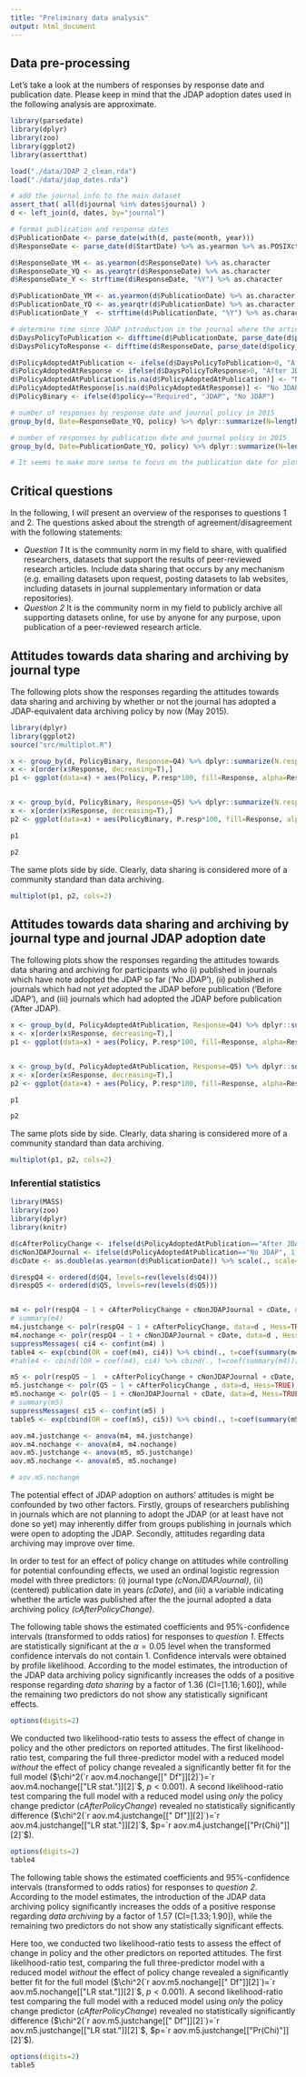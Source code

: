 ```yaml
---
title: "Preliminary data analysis"
output: html_document
---
```


## Data pre-processing

Let's take a look at the numbers of responses by response date and publication date. Please keep in mind that the JDAP adoption dates used in the following analysis are approximate.

```r

library(parsedate)
library(dplyr)
library(zoo)
library(ggplot2)
library(assertthat)

load("./data/JDAP 2_clean.rda")
load("./data/jdap_dates.rda")

# add the journal info to the main dataset
assert_that( all(d$journal %in% dates$journal) )
d <- left_join(d, dates, by="journal")

# format publication and response dates
d$PublicationDate <- parse_date(with(d, paste(month, year)))
d$ResponseDate <- parse_date(d$StartDate) %>% as.yearmon %>% as.POSIXct

d$ResponseDate_YM <- as.yearmon(d$ResponseDate) %>% as.character
d$ResponseDate_YQ <- as.yearqtr(d$ResponseDate) %>% as.character
d$ResponseDate_Y <- strftime(d$ResponseDate, "%Y") %>% as.character

d$PublicationDate_YM <- as.yearmon(d$PublicationDate) %>% as.character
d$PublicationDate_YQ <- as.yearqtr(d$PublicationDate) %>% as.character
d$PublicationDate_Y  <- strftime(d$PublicationDate, "%Y") %>% as.character

# determine time since JDAP introduction in the journal where the article was published
d$DaysPolicyToPublication <- difftime(d$PublicationDate, parse_date(d$policy_start), units="days")
d$DaysPolicyToResponse <- difftime(d$ResponseDate, parse_date(d$policy_start), units="days") 

d$PolicyAdoptedAtPublication <- ifelse(d$DaysPolicyToPublication>0, "After JDAP", "Before JDAP")
d$PolicyAdoptedAtResponse <- ifelse(d$DaysPolicyToResponse>0, "After JDAP", "Before JDAP")
d$PolicyAdoptedAtPublication[is.na(d$PolicyAdoptedAtPublication)] <- "No JDAP"
d$PolicyAdoptedAtResponse[is.na(d$PolicyAdoptedAtResponse)] <- "No JDAP"
d$PolicyBinary <- ifelse(d$policy=="Required", "JDAP", "No JDAP")

# number of responses by response date and journal policy in 2015
group_by(d, Date=ResponseDate_YQ, policy) %>% dplyr::summarize(N=length(StartDate)) %>% ggplot(aes(Date, N, color=policy, group=policy))+geom_point()+geom_line()+theme(axis.text.x = element_text(angle = 90, hjust = 1)) + ggtitle("Number of participants by response date.")

# number of responses by publication date and journal policy in 2015
group_by(d, Date=PublicationDate_YQ, policy) %>% dplyr::summarize(N=length(PublicationDate)) %>% ggplot(aes(Date, N, color=policy, group=policy))+geom_point()+geom_line()+theme(axis.text.x = element_text(angle = 90, hjust = 1)) + ggtitle("Number of participants by publication date.")

# It seems to make more sense to focus on the publication date for plotting, until it is clear why there are hardly any responses from the second half of 2013.
```


## Critical questions


In the following, I will present an overview of the responses to questions 1 and 2. The questions asked about the strength of agreement/disagreement with the following statements:

* _Question 1_ It is the community norm in my field to share, with qualified researchers, datasets that support the results of peer-reviewed research articles. Include data sharing that occurs by any mechanism (e.g. emailing datasets upon request, posting datasets to lab websites, including datasets in journal supplementary information or data repositories).
* _Question 2_ It is the community norm in my field to publicly archive all supporting datasets online, for use by anyone for any purpose, upon publication of a peer-reviewed research article.


## Attitudes towards data sharing and archiving by journal type

The following plots show the responses regarding the attitudes towards data sharing and archiving by whether or not the journal has adopted a JDAP-equivalent data archiving policy by now (May 2015).

```r
library(dplyr)
library(ggplot2)
source("src/multiplot.R")

x <- group_by(d, PolicyBinary, Response=Q4) %>% dplyr::summarize(N.resp=length(StartDate)) %>% filter(!is.na(Response)) %>% dplyr::mutate(N.total=sum(N.resp), P.resp=N.resp/N.total, Policy=sprintf("%s\n(N=%d)", PolicyBinary, N.total))
x <- x[order(x$Response, decreasing=T),]
p1 <- ggplot(data=x) + aes(Policy, P.resp*100, fill=Response, alpha=Response)+geom_bar(stat="identity")+ggtitle("'Data sharing is a community norm.'")+scale_fill_manual(values=c(rep("blue",3),"grey",rep("red",3)))+scale_alpha_manual(values=c(1,.75,.5,1,.5,.75,1))+theme_bw()+xlab("Current policy")+ylab("Percentage")


x <- group_by(d, PolicyBinary, Response=Q5) %>% dplyr::summarize(N.resp=length(StartDate)) %>% filter(!is.na(Response)) %>% dplyr::mutate(N.total=sum(N.resp), P.resp=N.resp/N.total, Policy=sprintf("%s\n(N=%d)", PolicyBinary, N.total))
x <- x[order(x$Response, decreasing=T),]
p2 <- ggplot(data=x) + aes(PolicyBinary, P.resp*100, fill=Response, alpha=Response)+geom_bar(stat="identity")+ggtitle("'Data archiving is a community norm.'")+scale_fill_manual(values=c(rep("blue",3),"grey",rep("red",3)))+scale_alpha_manual(values=c(1,.75,.5,1,.5,.75,1))+theme_bw()+xlab("Current policy")+ylab("Percentage")

p1

p2

```

The same plots side by side. Clearly, data sharing is considered more of a community standard than data archiving.
```r

multiplot(p1, p2, cols=2)
```



## Attitudes towards data sharing and archiving by journal type and journal JDAP adoption date


The following plots show the responses regarding the attitudes towards data sharing and archiving for participants who (i) published in journals which have note adopted the JDAP so far ('No JDAP'), (ii) published in journals which had not _yet_ adopted the JDAP before publication ('Before JDAP'), and (iii) journals which had adopted the JDAP before publication ('After JDAP).

```r
x <- group_by(d, PolicyAdoptedAtPublication, Response=Q4) %>% dplyr::summarize(N.resp=length(StartDate)) %>% filter(!is.na(Response)) %>% dplyr::mutate(N.total=sum(N.resp), P.resp=N.resp/N.total, Policy=sprintf("%s\n(N=%d)", PolicyAdoptedAtPublication, N.total))
x <- x[order(x$Response, decreasing=T),]
p1 <- ggplot(data=x) + aes(Policy, P.resp*100, fill=Response, alpha=Response)+geom_bar(stat="identity")+ggtitle("'Data sharing is a community norm.'")+scale_fill_manual(values=c(rep("blue",3),"grey",rep("red",3)))+scale_alpha_manual(values=c(1,.75,.5,1,.5,.75,1))+theme_bw()+xlab("Policy at the time of publication")+ylab("Percentage")


x <- group_by(d, PolicyAdoptedAtPublication, Response=Q5) %>% dplyr::summarize(N.resp=length(StartDate)) %>% filter(!is.na(Response)) %>% dplyr::mutate(N.total=sum(N.resp), P.resp=N.resp/N.total, Policy=sprintf("%s\n(N=%d)", PolicyAdoptedAtPublication, N.total))
x <- x[order(x$Response, decreasing=T),]
p2 <- ggplot(data=x) + aes(Policy, P.resp*100, fill=Response, alpha=Response)+geom_bar(stat="identity")+ggtitle("'Data archiving is a community norm.'")+scale_fill_manual(values=c(rep("blue",3),"grey",rep("red",3)))+scale_alpha_manual(values=c(1,.75,.5,1,.5,.75,1))+theme_bw()+xlab("Policy at the time of publication")+ylab("Percentage")

p1

p2

```

The same plots side by side. Clearly, data sharing is considered more of a community standard than data archiving.
```r

multiplot(p1, p2, cols=2)
```


### Inferential statistics


```r

library(MASS)
library(zoo)
library(dplyr)
library(knitr)

d$cAfterPolicyChange <- ifelse(d$PolicyAdoptedAtPublication=="After JDAP", 1, 0)
d$cNonJDAPJournal <- ifelse(d$PolicyAdoptedAtPublication=="No JDAP", 1, 0)
d$cDate <- as.double(as.yearmon(d$PublicationDate)) %>% scale(., scale=F)

d$respQ4 <- ordered(d$Q4, levels=rev(levels(d$Q4)))
d$respQ5 <- ordered(d$Q5, levels=rev(levels(d$Q5)))


m4 <- polr(respQ4 ~ 1 + cAfterPolicyChange + cNonJDAPJournal + cDate, data=d , Hess=TRUE)
# summary(m4)
m4.justchange <- polr(respQ4 ~ 1 + cAfterPolicyChange, data=d , Hess=TRUE)
m4.nochange <- polr(respQ4 ~ 1 + cNonJDAPJournal + cDate, data=d , Hess=TRUE)
suppressMessages( ci4 <- confint(m4) )
table4 <- exp(cbind(OR = coef(m4), ci4)) %>% cbind(., t=coef(summary(m4))[1:nrow(.),'t value'])
#table4 <- cbind(lOR = coef(m4), ci4) %>% cbind(., t=coef(summary(m4))[1:nrow(.),'t value'])

m5 <- polr(respQ5 ~ 1  + cAfterPolicyChange + cNonJDAPJournal + cDate, data=d, Hess=TRUE)
m5.justchange <- polr(Q5 ~ 1 + cAfterPolicyChange , data=d, Hess=TRUE)
m5.nochange <- polr(Q5 ~ 1 + cNonJDAPJournal + cDate, data=d, Hess=TRUE)
# summary(m5)
suppressMessages( ci5 <- confint(m5) )
table5 <- exp(cbind(OR = coef(m5), ci5)) %>% cbind(., t=coef(summary(m5))[1:nrow(.),'t value'])

aov.m4.justchange <- anova(m4, m4.justchange)
aov.m4.nochange <- anova(m4, m4.nochange)
aov.m5.justchange <- anova(m5, m5.justchange)
aov.m5.nochange <- anova(m5, m5.nochange)

# aov.m5.nochange

```


The potential effect of JDAP adoption on authors' attitudes is might be confounded by two other factors. Firstly, groups of researchers publishing in journals which are not planning to adopt the JDAP (or at least have not done so yet) may inherently differ from groups publishing in journals which were open to adopting the JDAP. Secondly, attitudes regarding data archiving may improve over time. 

In order to test for an effect of policy change on attitudes while controlling for potential confounding effects, we used an ordinal logistic regression model with three predictors: (i) journal type _(cNonJDAPJournal)_, (ii) (centered) publication date in years _(cDate)_, and (iii) a variable indicating whether the article was published after the the journal adopted a data archiving policy _(cAfterPolicyChange)_.

The following table shows the estimated coefficients and 95\%-confidence intervals (transformed to odds ratios) for responses to *question 1*. Effects are statistically significant at the $\alpha=0.05$ level when the transformed confidence intervals do not contain $1$. Confidence intervals were obtained by profile likelihood. According to the model estimates, the introduction of the JDAP data archiving policy significantly increases the odds of a positive response regarding *data sharing* by a factor of $1.36$ (CI=$[1.16; 1.60]$), while the remaining two predictors do not show any statistically significant effects.

```r
options(digits=2)
```

We conducted two likelihood-ratio tests to assess the effect of change in policy and the other predictors on reported attitudes. The first likelihood-ratio test, comparing the full three-predictor model with a reduced model _without_ the effect of policy change revealed a significantly better fit for the full model ($\chi^2(`r aov.m4.nochange[["   Df"]][2]`)=`r aov.m4.nochange[["LR stat."]][2]`$, $p<0.001$). A second likelihood-ratio test comparing the full model with a reduced model using _only_ the policy change predictor (_cAfterPolicyChange_) revealed no statistically significantly difference ($\chi^2(`r aov.m4.justchange[["   Df"]][2]`)=`r aov.m4.justchange[["LR stat."]][2]`$, $p=`r aov.m4.justchange[["Pr(Chi)"]][2]`$).


```r
options(digits=2)
table4
```

The following table shows the estimated coefficients and 95\%-confidence intervals (transformed to odds ratios) for responses to *question 2*. According to the model estimates, the introduction of the JDAP data archiving policy significantly increases the odds of a positive response regarding *data archiving* by a factor of $1.57$ (CI=$[1.33; 1.90]$), while the remaining two predictors do not show any statistically significant effects.

Here too, we conducted two likelihood-ratio tests to assess the effect of change in policy and the other predictors on reported attitudes. The first likelihood-ratio test, comparing the full three-predictor model with a reduced model _without_ the effect of policy change revealed a significantly better fit for the full model ($\chi^2(`r aov.m5.nochange[["   Df"]][2]`)=`r aov.m5.nochange[["LR stat."]][2]`$, $p<0.001$). A second likelihood-ratio test comparing the full model with a reduced model using _only_ the policy change predictor (_cAfterPolicyChange_) revealed no statistically significantly difference ($\chi^2(`r aov.m5.justchange[["   Df"]][2]`)=`r aov.m5.justchange[["LR stat."]][2]`$, $p=`r aov.m5.justchange[["Pr(Chi)"]][2]`$).

```r
options(digits=2)
table5
```
